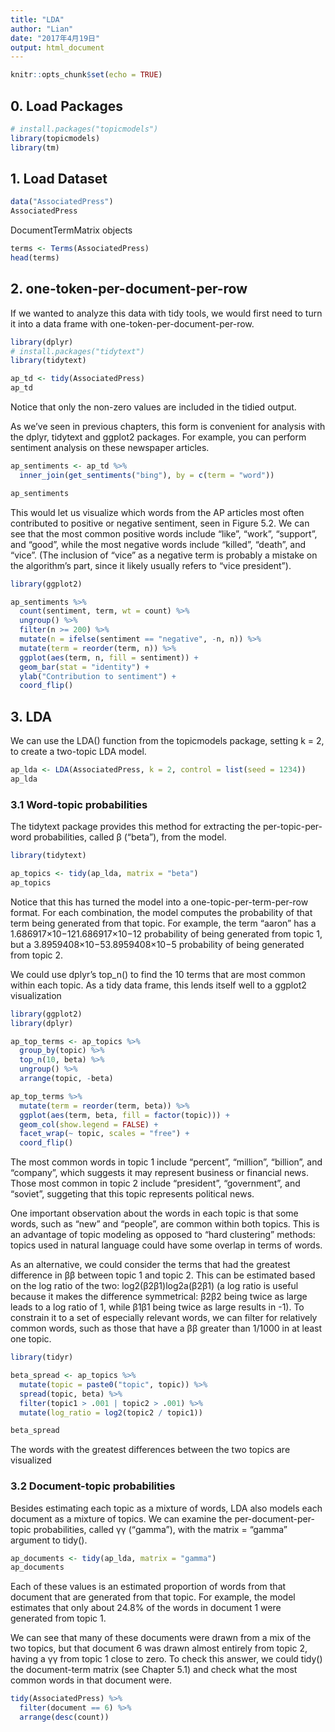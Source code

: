 ```yaml
---
title: "LDA"
author: "Lian"
date: "2017年4月19日"
output: html_document
---
```


```r
knitr::opts_chunk$set(echo = TRUE)
```

## 0. Load Packages
```r
# install.packages("topicmodels")
library(topicmodels)
library(tm)
```

## 1. Load Dataset
```r
data("AssociatedPress")
AssociatedPress
```

DocumentTermMatrix objects
```r
terms <- Terms(AssociatedPress)
head(terms)
```

## 2. one-token-per-document-per-row
If we wanted to analyze this data with tidy tools, we would first need to turn it into a data frame with one-token-per-document-per-row.

```r
library(dplyr)
# install.packages("tidytext")
library(tidytext)

ap_td <- tidy(AssociatedPress)
ap_td
```

Notice that only the non-zero values are included in the tidied output.

As we’ve seen in previous chapters, this form is convenient for analysis with the dplyr, tidytext and ggplot2 packages. For example, you can perform sentiment analysis on these newspaper articles.

```r
ap_sentiments <- ap_td %>%
  inner_join(get_sentiments("bing"), by = c(term = "word"))

ap_sentiments
```

This would let us visualize which words from the AP articles most often contributed to positive or negative sentiment, seen in Figure 5.2. We can see that the most common positive words include “like”, “work”, “support”, and “good”, while the most negative words include “killed”, “death”, and “vice”. (The inclusion of “vice” as a negative term is probably a mistake on the algorithm’s part, since it likely usually refers to “vice president”).

```r
library(ggplot2)

ap_sentiments %>%
  count(sentiment, term, wt = count) %>%
  ungroup() %>%
  filter(n >= 200) %>%
  mutate(n = ifelse(sentiment == "negative", -n, n)) %>%
  mutate(term = reorder(term, n)) %>%
  ggplot(aes(term, n, fill = sentiment)) +
  geom_bar(stat = "identity") +
  ylab("Contribution to sentiment") +
  coord_flip()
```

## 3. LDA
We can use the LDA() function from the topicmodels package, setting k = 2, to create a two-topic LDA model.

```r
ap_lda <- LDA(AssociatedPress, k = 2, control = list(seed = 1234))
ap_lda
```

### 3.1 Word-topic probabilities
The tidytext package provides this method for extracting the per-topic-per-word probabilities, called  β  (“beta”), from the model.

```r
library(tidytext)

ap_topics <- tidy(ap_lda, matrix = "beta")
ap_topics
```

Notice that this has turned the model into a one-topic-per-term-per-row format. For each combination, the model computes the probability of that term being generated from that topic. For example, the term “aaron” has a  1.686917×10−121.686917×10−12  probability of being generated from topic 1, but a  3.8959408×10−53.8959408×10−5 probability of being generated from topic 2.

We could use dplyr’s top_n() to find the 10 terms that are most common within each topic. As a tidy data frame, this lends itself well to a ggplot2 visualization

```r
library(ggplot2)
library(dplyr)

ap_top_terms <- ap_topics %>%
  group_by(topic) %>%
  top_n(10, beta) %>%
  ungroup() %>%
  arrange(topic, -beta)

ap_top_terms %>%
  mutate(term = reorder(term, beta)) %>%
  ggplot(aes(term, beta, fill = factor(topic))) +
  geom_col(show.legend = FALSE) +
  facet_wrap(~ topic, scales = "free") +
  coord_flip()
```

The most common words in topic 1 include “percent”, “million”, “billion”, and “company”, which suggests it may represent business or financial news. Those most common in topic 2 include “president”, “government”, and “soviet”, suggeting that this topic represents political news.

One important observation about the words in each topic is that some words, such as “new” and “people”, are common within both topics. This is an advantage of topic modeling as opposed to “hard clustering” methods: topics used in natural language could have some overlap in terms of words.

As an alternative, we could consider the terms that had the greatest difference in  ββ  between topic 1 and topic 2. This can be estimated based on the log ratio of the two:  log2(β2β1)log2a(β2β1)  (a log ratio is useful because it makes the difference symmetrical:  β2β2  being twice as large leads to a log ratio of 1, while  β1β1  being twice as large results in -1). To constrain it to a set of especially relevant words, we can filter for relatively common words, such as those that have a  ββ  greater than 1/1000 in at least one topic.

```r
library(tidyr)

beta_spread <- ap_topics %>%
  mutate(topic = paste0("topic", topic)) %>%
  spread(topic, beta) %>%
  filter(topic1 > .001 | topic2 > .001) %>%
  mutate(log_ratio = log2(topic2 / topic1))

beta_spread
```

The words with the greatest differences between the two topics are visualized

### 3.2 Document-topic probabilities
Besides estimating each topic as a mixture of words, LDA also models each document as a mixture of topics. We can examine the per-document-per-topic probabilities, called  γγ  (“gamma”), with the matrix = "gamma" argument to tidy().

```r
ap_documents <- tidy(ap_lda, matrix = "gamma")
ap_documents
```

Each of these values is an estimated proportion of words from that document that are generated from that topic. For example, the model estimates that only about 24.8% of the words in document 1 were generated from topic 1.

We can see that many of these documents were drawn from a mix of the two topics, but that document 6 was drawn almost entirely from topic 2, having a  γγ  from topic 1 close to zero. To check this answer, we could tidy() the document-term matrix (see Chapter 5.1) and check what the most common words in that document were.

```r
tidy(AssociatedPress) %>%
  filter(document == 6) %>%
  arrange(desc(count))
```



















